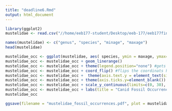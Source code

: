 ```yaml
---
title: "deadline6.Rmd"
output: html_document
---
```


```r
library(ggplot2)
mustelidae <- read.csv("//home/eeb177-student/Desktop/eeb-177/eeb177finalproj/mustelidae_summary.csv", header =F, as.is = T)

names(mustelidae) <- c("genus", "species", "minage", "maxage")
head(mustelidae)
```
```r
mustelidae_occ <- ggplot(mustelidae, aes( species, ymin = maxage, ymax=minage, colour = genus))
mustelidae_occ <- mustelidae_occ + geom_linerange()
mustelidae_occ <- mustelidae_occ + theme(legend.position="none") #gets rid of legend
mustelidae_occ <- mustelidae_occ + coord_flip() #flips the coordinats horizontally
mustelidae_occ <- mustelidae_occ +  theme(axis.text.y = element_text(size=3)) # resizes text
mustelidae_occ <- mustelidae_occ + theme(axis.ticks.y=element_blank()) # gets rid of tick marks on y axis
mustelidae_occ <- mustelidae_occ + scale_y_continuous(limits=c(0, 30), expand = c(0, 0), breaks=c(0, 5, 10, 15, 20, 25, 30)) # gets rid of space on right and left of the graph to make the graph itself larger
mustelidae_occ <- mustelidae_occ + labs(title = "Canid Fossil Occurrences", x = "Species", y = "Ma ago") + theme(plot.title = element_text(hjust = 0.5, size=22, face = "bold"), axis.title =element_text(size=20))  # adds titles and labels to the graph
mustelidae_occ
```
```r
ggsave(filename = "mustelidae_fossil_occurrences.pdf", plot = mustelidae_occ)
```